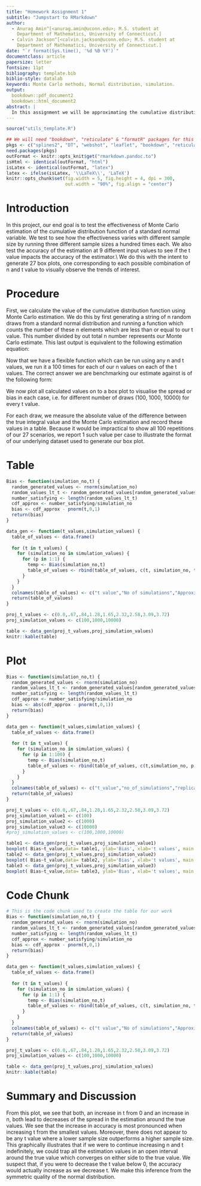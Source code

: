 ```yaml
---
title: "Homework Assignment 1"
subtitle: "Jumpstart to RMarkdown"
author:
  - Anurag Amin^[<anurag.amin@uconn.edu>; M.S. student at
    Department of Mathematics, University of Connecticut.]
  - Calvin Jackson^[<calvin.jackson@uconn.edu>; M.S. student at
    Department of Mathematics, University of Connecticut.]
date: "`r format(Sys.time(), '%d %B %Y')`"
documentclass: article
papersize: letter
fontsize: 11pt
bibliography: template.bib
biblio-style: datalab
keywords: Monte Carlo methods, Normal distribution, simulation.
output:
  bookdown::pdf_document2
  bookdown::html_document2
abstract: |
  In this assignment we will be approximating the cumulative distribution function for a standard normal random variable using Monte Carlo methods. These simulations will be done at various sample sizes to estimate predetermined values and gauge the rate at which accuracy increases with sample size and other trends of interest.
---
```



```r
source("utils_template.R")

## We will need "bookdown", "reticulate" & "formatR" packages for this project.
pkgs <- c("splines2", "DT", "webshot", "leaflet", "bookdown", "reticulate", "formatR")
need.packages(pkgs)
outFormat <- knitr::opts_knit$get("rmarkdown.pandoc.to")
isHtml <- identical(outFormat, "html")
isLatex <- identical(outFormat, "latex")
latex <- ifelse(isLatex, '\\LaTeX\\', 'LaTeX')
knitr::opts_chunk$set(fig.width = 5, fig.height = 4, dpi = 300,
                      out.width = "90%", fig.align = "center")
```
  
# Introduction {#sec:intro}
  
  In this project, our end goal is to test the effectiveness of Monte Carlo estimation of the cumulative distribution function of a standard normal variable. We test to see how the effectiveness varies with different sample size by running three different sample sizes a hundred times each. We also test the accuracy of the estimation at 9 different input values to see if the t value impacts the accuracy of the estimator.\\
  We do this with the intent to generate 27 box plots, one corresponding to each possible combination of n and t value to visually observe the trends of interest.
  
# Procedure {#sec:procedure}

  First, we calculate the value of the cumulative distribution function using Monte Carlo estimation. We do this by first generating a string of n random draws from a standard normal distribution and running a function which counts the number of these n elements which are less than or equal to our t value. This number divided by out total n number represents our Monte Carlo estimate. This last output is equivalent to the following estimation equation: 

\begin{align}
\widehat{\Phi}(t) = \frac{1}{n} \sum\limits_{i=1}^n I(X_{i}\leq t)
\end{align}

  Now that we have a flexible function which can be run using any n and t values, we run it a 100 times for each of our n values on each of the t values. The correct answer we are benchmarking our estimate against is of the following form:
  
\begin{align}
\Phi(t) = \int_{-\infty}^{t} \frac{1}{\sqrt{2\pi}} e^\frac{-y^2}{2} dy
\end{align}

  We now plot all calculated values on to a box plot to visualise the spread or bias in each case, i.e. for different number of draws (100, 1000, 10000) for every t value.
  
  For each draw, we measure the absolute value of the difference between the true integral value and the Monte Carlo estimation and record these values in a table. Because it would be impractical to show all 100 repetitions of our 27 scenarios, we report 1 such value per case to illustrate the format of our underlying dataset used to generate our box plot.
  
# Table {#sec:table}


```r
Bias <- function(simulation_no,t) {
  random_generated_values <- rnorm(simulation_no)
  random_values_lt_t <- random_generated_values[random_generated_values <= t]
  number_satisfying <- length(random_values_lt_t)
  cdf_approx <- number_satisfying/simulation_no
  bias <- cdf_approx - pnorm(t,0,1)
  return(bias) 
}

data_gen <- function(t_values,simulation_values) {
  table_of_values <- data.frame()
  
  for (t in t_values) {
    for (simulation_no in simulation_values) {
      for (p in 1:1) {
        temp <- Bias(simulation_no,t)
        table_of_values <- rbind(table_of_values, c(t, simulation_no, temp + pnorm(t,0,1), pnorm(t,0,1), abs(temp)))
      }
    }
  }
  colnames(table_of_values) <- c("t value","No of simulations","Approximated Value", "True Value", "Bias")
  return(table_of_values)
}

proj_t_values <- c(0.0,.67,.84,1.28,1.65,2.32,2.58,3.09,3.72)
proj_simulation_values <- c(100,1000,10000)

table <- data_gen(proj_t_values,proj_simulation_values)
knitr::kable(table)
```

# Plot {#sec:plot}


```r
Bias <- function(simulation_no,t) {
  random_generated_values <- rnorm(simulation_no)
  random_values_lt_t <- random_generated_values[random_generated_values <= t]
  number_satisfying <- length(random_values_lt_t)
  cdf_approx <- number_satisfying/simulation_no
  bias <- abs(cdf_approx - pnorm(t,0,1))
  return(bias) 
}

data_gen <- function(t_values,simulation_values) {
  table_of_values <- data.frame()
  
  for (t in t_values) {
    for (simulation_no in simulation_values) {
      for (p in 1:100) {
        temp <- Bias(simulation_no,t)
        table_of_values <- rbind(table_of_values, c(t,simulation_no, p, temp))
      }
    }
  }
  colnames(table_of_values) <- c("t_value","no_of_simulations","replication_no","Bias")
  return(table_of_values)
}

proj_t_values <- c(0.0,.67,.84,1.28,1.65,2.32,2.58,3.09,3.72)
proj_simulation_value1 <- c(100)
proj_simulation_value2 <- c(1000)
proj_simulation_value3 <- c(10000)
#proj_simulation_values <- c(100,1000,10000)

table1 <- data_gen(proj_t_values,proj_simulation_value1)
boxplot( Bias~t_value,data= table1, ylab='Bias', xlab='t values', main = 'Bias Plot for n = 100' )
table2 <- data_gen(proj_t_values,proj_simulation_value2)
boxplot( Bias~t_value,data= table2, ylab='Bias', xlab='t values', main = 'Bias Plot for n = 1000' )
table3 <- data_gen(proj_t_values,proj_simulation_value3)
boxplot( Bias~t_value,data= table3, ylab='Bias', xlab='t values', main = 'Bias Plot for n = 10000' )
```

# Code Chunk {#sec:code}


```r
# This is the code chunk used to create the table for our work
Bias <- function(simulation_no,t) {
  random_generated_values <- rnorm(simulation_no)
  random_values_lt_t <- random_generated_values[random_generated_values <= t]
  number_satisfying <- length(random_values_lt_t)
  cdf_approx <- number_satisfying/simulation_no
  bias <- cdf_approx - pnorm(t,0,1)
  return(bias) 
}

data_gen <- function(t_values,simulation_values) {
  table_of_values <- data.frame()
  
  for (t in t_values) {
    for (simulation_no in simulation_values) {
      for (p in 1:1) {
        temp <- Bias(simulation_no,t)
        table_of_values <- rbind(table_of_values, c(t, simulation_no, temp + pnorm(t,0,1), pnorm(t,0,1), abs(temp)))
      }
    }
  }
  colnames(table_of_values) <- c("t value","No of simulations","Approximated Value", "True Value", "Bias")
  return(table_of_values)
}

proj_t_values <- c(0.0,.67,.84,1.28,1.65,2.32,2.58,3.09,3.72)
proj_simulation_values <- c(100,1000,10000)

table <- data_gen(proj_t_values,proj_simulation_values)
knitr::kable(table)
```

# Summary and Discussion {#sec:summary}

  From this plot, we see that both, an increase in t from 0 and an increase in n, both lead to decreases of the spread in the estimation around the true values. We see that the increase in accuracy is most pronounced when increasing t from the smallest values. Moreover, there does not appear to be any t value where a lower sample size outperforms a higher sample size. This graphically illustrates that if we were to continue increasing n and t indefinitely, we could trap all the estimation values in an open interval around the true value which converges on either side to the true value. We suspect that, if you were to decrease the t value below 0, the accuracy would actually increase as we decrease t. We make this inference from the symmetric quality of the normal distribution.